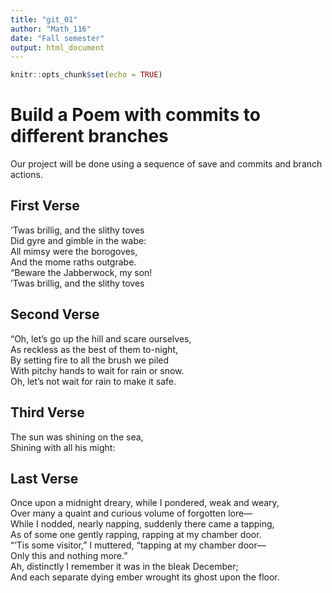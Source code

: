 ---
title: "git_01"
author: "Math_116"
date: "Fall semester"
output: html_document
---

```{r setup, include=FALSE}
knitr::opts_chunk$set(echo = TRUE)
```
# Build a Poem with commits to different branches
Our project will be done using a sequence of save and commits and branch actions.
<!-- Do not modify or change any text in "!--" bracketed areas such as this --- these are instructions to
you, if you change any of this the git program will notice it and compromise your git merging strategy !-->

## First Verse 
<!--Put the first five lines of a poem by Lewis Carrol in this section!-->
’Twas brillig, and the slithy toves     
      Did gyre and gimble in the wabe:     
All mimsy were the borogoves,     
      And the mome raths outgrabe.     
“Beware the Jabberwock, my son!  
’Twas brillig, and the slithy toves

## Second Verse
<!--Put the first five lines of a poem by Robert Frost here!-->
“Oh, let’s go up the hill and scare ourselves,  
As reckless as the best of them to-night,  
By setting fire to all the brush we piled  
With pitchy hands to wait for rain or snow.  
Oh, let’s not wait for rain to make it safe.

## Third Verse
<!--Put the first two verses of The Walrus and the Carpenter here!-->
The sun was shining on the sea,  
Shining with all his might:

## Last Verse
<!--Put a short poem of your choice 8-20 lines,here!-->
Once upon a midnight dreary, while I pondered, weak and weary,  
Over many a quaint and curious volume of forgotten lore—  
    While I nodded, nearly napping, suddenly there came a tapping,  
As of some one gently rapping, rapping at my chamber door.  
“’Tis some visitor,” I muttered, “tapping at my chamber door—  
            Only this and nothing more.”    
    Ah, distinctly I remember it was in the bleak December;  
And each separate dying ember wrought its ghost upon the floor.
